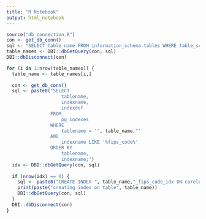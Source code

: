 ```yaml
---
title: "R Notebook"
output: html_notebook
---
```


```r
source("db_connection.R")
con <- get_db_conn()
sql <- "SELECT table_name FROM information_schema.tables WHERE table_schema = 'corelogic_prop_tax_2003_2019'"
table_names <- DBI::dbGetQuery(con, sql)
DBI::dbDisconnect(con)

for (i in 1:nrow(table_names)) {
  table_name <- table_names[i,]
  
  con <- get_db_conn()
  sql <- paste0("SELECT                             
                    tablename,
                    indexname,
                    indexdef
                FROM
                    pg_indexes
                WHERE
                    tablename = '", table_name,"'
                AND
                    indexname LIKE '%fips_code%'
                ORDER BY
                    tablename,
                    indexname;")
  idx <- DBI::dbGetQuery(con, sql)
  
  if (nrow(idx) == 0) {
    sql <- paste0("CREATE INDEX ", table_name,"_fips_code_idx ON corelogic_prop_tax_2003_2019.", table_name," (fips_code);")
    print(paste("creating index on table", table_name))
    DBI::dbGetQuery(con, sql)
  }
  DBI::dbDisconnect(con)
}

```

